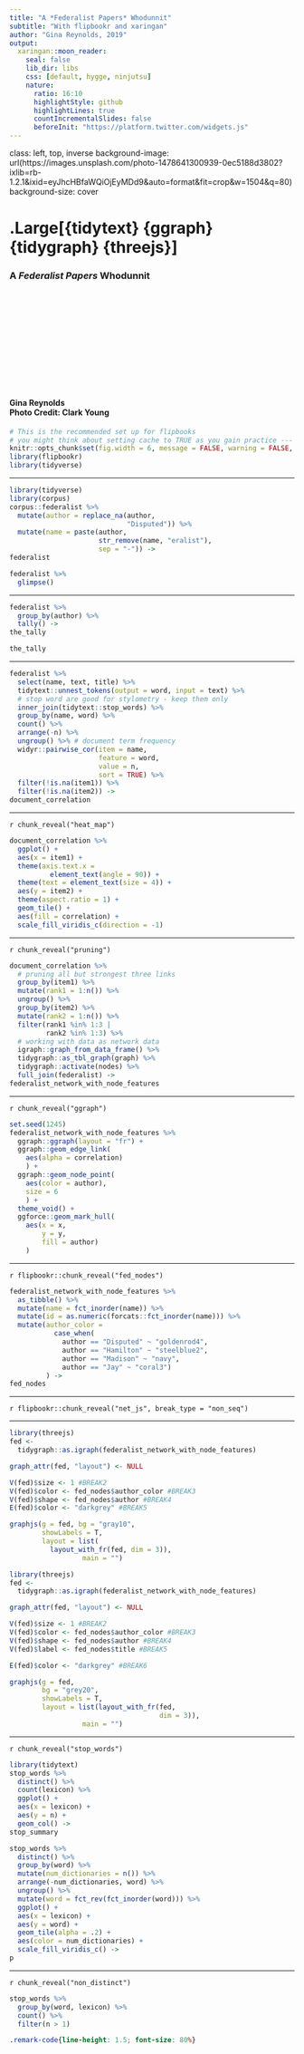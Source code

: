 ```yaml
---
title: "A *Federalist Papers* Whodunnit"
subtitle: "With flipbookr and xaringan"
author: "Gina Reynolds, 2019"
output:
  xaringan::moon_reader:
    seal: false
    lib_dir: libs
    css: [default, hygge, ninjutsu]
    nature:
      ratio: 16:10
      highlightStyle: github
      highlightLines: true
      countIncrementalSlides: false
      beforeInit: "https://platform.twitter.com/widgets.js"
---
```





class: left, top, inverse
background-image: url(https://images.unsplash.com/photo-1478641300939-0ec5188d3802?ixlib=rb-1.2.1&ixid=eyJhcHBfaWQiOjEyMDd9&auto=format&fit=crop&w=1504&q=80)
background-size: cover

# .Large[{tidytext} {ggraph} {tidygraph} {threejs}]
### A *Federalist Papers* Whodunnit

<br>
<br>
<br>
<br>
<br>
<br>
<br>
<br>
<br>
<br>

#### Gina Reynolds<br>Photo Credit: Clark Young


```r
# This is the recommended set up for flipbooks
# you might think about setting cache to TRUE as you gain practice --- building flipbooks from scracth can be time consuming
knitr::opts_chunk$set(fig.width = 6, message = FALSE, warning = FALSE, comment = "", cache = F, fig.retina = 3)
library(flipbookr)
library(tidyverse)
```


---

```r
library(tidyverse)
library(corpus)
corpus::federalist %>%
  mutate(author = replace_na(author, 
                             "Disputed")) %>% 
  mutate(name = paste(author, 
                      str_remove(name, "eralist"), 
                      sep = "-")) -> 
federalist

federalist %>% 
  glimpse()
```


---

```r
federalist %>% 
  group_by(author) %>% 
  tally() ->
the_tally

the_tally 
```

---

```r
federalist %>%
  select(name, text, title) %>% 
  tidytext::unnest_tokens(output = word, input = text) %>% 
  # stop word are good for stylometry - keep them only
  inner_join(tidytext::stop_words) %>%
  group_by(name, word) %>% 
  count() %>% 
  arrange(-n) %>% 
  ungroup() %>% # document term frequency 
  widyr::pairwise_cor(item = name,
                      feature = word, 
                      value = n, 
                      sort = TRUE) %>% 
  filter(!is.na(item1)) %>% 
  filter(!is.na(item2)) ->
document_correlation
```

---

`r chunk_reveal("heat_map")`


```r
document_correlation %>%
  ggplot() +
  aes(x = item1) +
  theme(axis.text.x = 
          element_text(angle = 90)) +
  theme(text = element_text(size = 4)) +
  aes(y = item2) +
  theme(aspect.ratio = 1) +
  geom_tile() +
  aes(fill = correlation) +
  scale_fill_viridis_c(direction = -1)
```

---

`r chunk_reveal("pruning")`



```r
document_correlation %>%
  # pruning all but strongest three links
  group_by(item1) %>% 
  mutate(rank1 = 1:n()) %>% 
  ungroup() %>% 
  group_by(item2) %>% 
  mutate(rank2 = 1:n()) %>% 
  filter(rank1 %in% 1:3 |
         rank2 %in% 1:3) %>%
  # working with data as network data
  igraph::graph_from_data_frame() %>% 
  tidygraph::as_tbl_graph(graph) %>% 
  tidygraph::activate(nodes) %>% 
  full_join(federalist) ->
federalist_network_with_node_features
```


---

`r chunk_reveal("ggraph")`

```r
set.seed(1245)
federalist_network_with_node_features %>%
  ggraph::ggraph(layout = "fr") +
  ggraph::geom_edge_link( 
    aes(alpha = correlation)
    ) +
  ggraph::geom_node_point(
    aes(color = author),
    size = 6
    ) +
  theme_void() +
  ggforce::geom_mark_hull(
    aes(x = x,
        y = y,
        fill = author)
    )
```




---

`r flipbookr::chunk_reveal("fed_nodes")`

```r
federalist_network_with_node_features %>%
  as_tibble() %>% 
  mutate(name = fct_inorder(name)) %>% 
  mutate(id = as.numeric(forcats::fct_inorder(name))) %>% 
  mutate(author_color = 
           case_when(
             author == "Disputed" ~ "goldenrod4",
             author == "Hamilton" ~ "steelblue2",
             author == "Madison" ~ "navy",
             author == "Jay" ~ "coral3")
         ) ->
fed_nodes
```

---

`r flipbookr::chunk_reveal("net_js", break_type = "non_seq")`


---

```r
library(threejs)
fed <-
  tidygraph::as.igraph(federalist_network_with_node_features)

graph_attr(fed, "layout") <- NULL

V(fed)$size <- 1 #BREAK2
V(fed)$color <- fed_nodes$author_color #BREAK3
V(fed)$shape <- fed_nodes$author #BREAK4
E(fed)$color <- "darkgrey" #BREAK5

graphjs(g = fed, bg = "gray10", 
        showLabels = T, 
        layout = list(
          layout_with_fr(fed, dim = 3)),
                  main = "")
```




```r
library(threejs)
fed <-
  tidygraph::as.igraph(federalist_network_with_node_features)

graph_attr(fed, "layout") <- NULL

V(fed)$size <- 1 #BREAK2
V(fed)$color <- fed_nodes$author_color #BREAK3
V(fed)$shape <- fed_nodes$author #BREAK4
V(fed)$label <- fed_nodes$title #BREAK5

E(fed)$color <- "darkgrey" #BREAK6

graphjs(g = fed, 
        bg = "grey20", 
        showLabels = T, 
        layout = list(layout_with_fr(fed,  
                                     dim = 3)),
                  main = "")
```

---


`r chunk_reveal("stop_words")`

```r
library(tidytext)
stop_words %>% 
  distinct() %>% 
  count(lexicon) %>% 
  ggplot() +
  aes(x = lexicon) +
  aes(y = n) +
  geom_col() ->
stop_summary

stop_words %>% 
  distinct() %>% 
  group_by(word) %>% 
  mutate(num_dictionaries = n()) %>% 
  arrange(-num_dictionaries, word) %>% 
  ungroup() %>% 
  mutate(word = fct_rev(fct_inorder(word))) %>% 
  ggplot() +
  aes(x = lexicon) +
  aes(y = word) +
  geom_tile(alpha = .2) +
  aes(color = num_dictionaries) +
  scale_fill_viridis_c() ->
p
```


---

`r chunk_reveal("non_distinct")`

```r
stop_words %>% 
  group_by(word, lexicon) %>% 
  count() %>% 
  filter(n > 1)
```



```css
.remark-code{line-height: 1.5; font-size: 80%}
```
